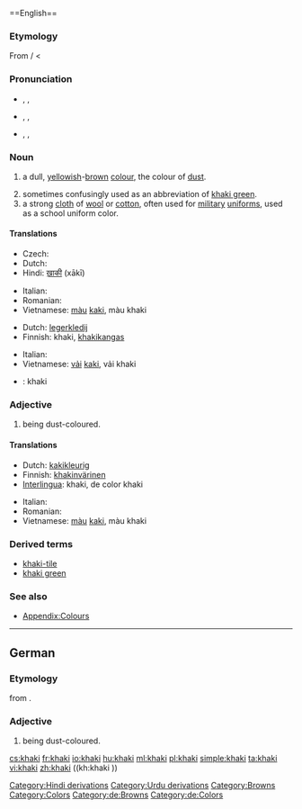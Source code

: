 ''[[]]''==English==

===Etymology===
From {{w|Hindustani}} {{term|ख़ाकी|sc=Deva|lang=hi}} / {{term|خاکی|sc=ur-Arab|tr=xākī|lang=ur}} < {{etyl|fa}} {{term|خاکی|tr=xâki|sc=fa-Arab||dusty, earthy, earth-colored|lang=fa}}

===Pronunciation===
* {{a|Aus|UK}} {{enPR|kä-k'ē}}, {{IPA|/ˈkɑː.kiː/}}, {{SAMPA|/"kA:.ki:/}}
*: {{rhymes|ɑːkiː}}
* {{a|Canada}} {{enPR|kär-k'ē|kä-k'ē|kă-k'ē}}, {{IPA|/ˈkaɹkiː/|/ˈkɑː.kiː/|/ˈkækiː/}}, {{SAMPA|/"karki:/|/"kA:.ki:/|/"k{ki:/}}
*: {{rhymes|aɹkiː}}
* {{a|US}} {{enPR|kă-k'ē}}, {{IPA|/ˈkækiː/}}, {{SAMPA|/"k{ki:/}}
*: {{rhymes|ækiː}}

===Noun===
{{en-noun}}

# {{color}} a dull, [[yellow]]ish-[[brown]] [[color|colour]], the colour of [[dust]].
#: {{color panel|F0E68C}}
# sometimes confusingly used as an abbreviation of [[khaki green]].
# a strong [[cloth]] of [[wool]] or [[cotton]], often used for [[military]] [[uniform]]s, used as a school uniform color.

====Translations====
{{trans-top|colour}}
* Czech: {{t+|cs|khaki}}
* Dutch: {{t+|nl|kaki|n}}
* Hindi: [[ख़ाकी]] (xākī)
{{trans-mid}}
* Italian: {{t+|it|cachi|m}}
* Romanian: {{t+|ro|kaki}}
* Vietnamese: [[màu]] [[kaki]], màu khaki
{{trans-bottom}}

{{trans-top|cloth}}
* Dutch: [[legerkledij]] {{f}}
* Finnish: khaki, [[khakikangas]]
{{trans-mid}}
* Italian: {{t+|it|cachi|m}}
* Vietnamese: [[vải]] [[kaki]], vải khaki
{{trans-bottom}}

{{checktrans}}
<!--Remove this section once all of the translations below have been moved into the tables above.-->
* {{ttbc|Interlingua}}: khaki

===Adjective===
{{en-adj}}

# {{color}} being dust-coloured.

====Translations====
{{trans-top|colour}}
* Dutch: [[kakikleurig]]
* Finnish: [[khakinvärinen]]
* [[Interlingua]]: khaki, de color khaki
{{trans-mid}}
* Italian: {{t+|it|cachi|m}}
* Romanian: {{t+|ro|kaki}}
* Vietnamese: [[màu]] [[kaki]], màu khaki
{{trans-bottom}}

===Derived terms===
* [[khaki-tile]]
* [[khaki green]]

===See also===
* [[Appendix:Colours]]

[[Category:Hindi derivations]]
[[Category:Urdu derivations]]
[[Category:Browns]]
[[Category:Colors]]

----

==German==

===Etymology===
from {{etyl|en|de}} {{term|khaki|lang=en}}.

===Adjective===
{{infl|de|adjective}}

# {{color|lang=de}} being dust-coloured.

[[Category:de:Browns]]
[[Category:de:Colors]]

[[cs:khaki]]
[[fr:khaki]]
[[io:khaki]]
[[hu:khaki]]
[[ml:khaki]]
[[pl:khaki]]
[[simple:khaki]]
[[ta:khaki]]
[[vi:khaki]]
[[zh:khaki]]
((kh:khaki ))